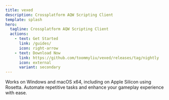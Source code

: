 ```yaml
---
title: vexed
description: Crossplatform AQW Scripting Client
template: splash
hero:
  tagline: Crossplatform AQW Scripting Client
  actions:
    - text: Get Started
      link: /guides/
      icon: right-arrow
    - text: Download Now
      link: https://github.com/toommyliu/vexed/releases/tag/nightly
      icon: external
      variant: secondary
---
```



<CardGrid>
  <Card title="Platform Support" icon="laptop">
    Works on Windows and macOS x64, including on Apple Silicon using Rosetta.
  </Card>
  <Card title="Scriptable" icon="seti:default">
    Automate repetitive tasks and enhance your gameplay experience with ease.
  </Card>
</CardGrid>
